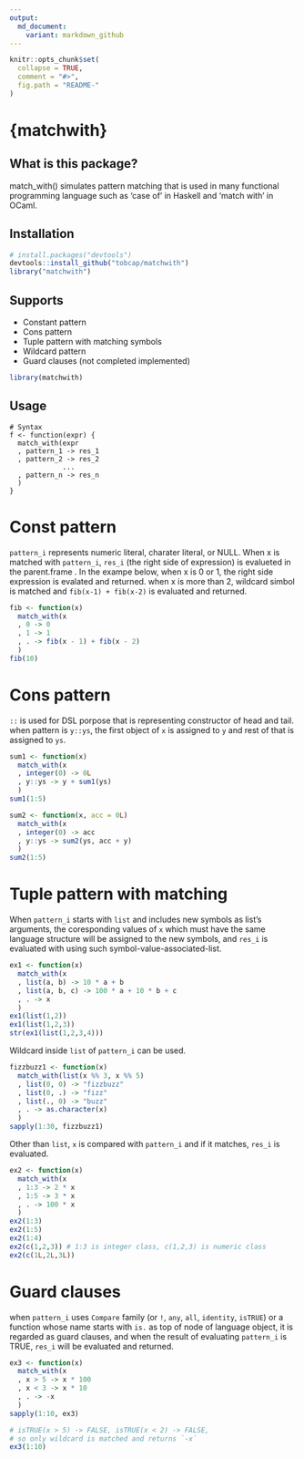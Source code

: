 ---
output:
  md_document:
    variant: markdown_github
---

<!-- README.md is generated from README.Rmd. Please edit that file -->

```{r, echo = FALSE}
knitr::opts_chunk$set(
  collapse = TRUE,
  comment = "#>",
  fig.path = "README-"
)
```

# {matchwith}

## What is this package?
match_with() simulates pattern matching that is used in many functional
programming language such as 'case of' in Haskell and 'match with' in OCaml.

## Installation
``` r
# install.packages("devtools")
devtools::install_github("tobcap/matchwith")
library("matchwith")
```
## Supports
* Constant pattern
* Cons pattern
* Tuple pattern with matching symbols
* Wildcard pattern
* Guard clauses (not completed implemented)

```{r load_packages, include=FALSE}
library(matchwith)
```

## Usage
```
# Syntax
f <- function(expr) {
  match_with(expr
  , pattern_1 -> res_1
  , pattern_2 -> res_2
             ...
  , pattern_n -> res_n
  )
}
```

# Const pattern
`pattern_i` represents numeric literal, charater literal, or NULL.
When x is matched with `pattern_i`, `res_i`
(the right side of expression) is evalueted in the parent.frame .
In the exampe below, when x is 0 or 1, the right side expression is evalated
and returned. when x is more than 2, wildcard simbol is matched and
`fib(x-1) + fib(x-2)` is evaluated and returned.
```{r}
fib <- function(x)
  match_with(x
  , 0 -> 0
  , 1 -> 1
  , . -> fib(x - 1) + fib(x - 2)
  )
fib(10)
```

# Cons pattern
`::` is used for DSL porpose that is representing constructor of head and tail.
when pattern is `y::ys`, the first object of `x` is assigned to `y` and rest
of that is assigned to `ys`.
```{r}
sum1 <- function(x)
  match_with(x
  , integer(0) -> 0L
  , y::ys -> y + sum1(ys)
  )
sum1(1:5)
```
```{r}
sum2 <- function(x, acc = 0L)
  match_with(x
  , integer(0) -> acc
  , y::ys -> sum2(ys, acc + y)
  )
sum2(1:5)
```

# Tuple pattern with matching
When `pattern_i` starts with `list` and includes new symbols as
list's arguments, the coresponding values of `x` which must have
the same language structure will be assigned to the new symbols, 
and `res_i` is evaluated with using such symbol-value-associated-list.

```{r}
ex1 <- function(x)
  match_with(x
  , list(a, b) -> 10 * a + b
  , list(a, b, c) -> 100 * a + 10 * b + c
  , . -> x
  )
ex1(list(1,2))
ex1(list(1,2,3))
str(ex1(list(1,2,3,4)))
```

Wildcard inside `list` of `pattern_i` can be used.
```{r}
fizzbuzz1 <- function(x)
  match_with(list(x %% 3, x %% 5)
  , list(0, 0) -> "fizzbuzz"
  , list(0, .) -> "fizz"
  , list(., 0) -> "buzz"
  , . -> as.character(x)
  )
sapply(1:30, fizzbuzz1)
```

Other than `list`, `x` is compared with `pattern_i` and if it matches, `res_i`
is evaluated.
```{r}
ex2 <- function(x)
  match_with(x
  , 1:3 -> 2 * x
  , 1:5 -> 3 * x
  , . -> 100 * x
  )
ex2(1:3)
ex2(1:5)
ex2(1:4)
ex2(c(1,2,3)) # 1:3 is integer class, c(1,2,3) is numeric class
ex2(c(1L,2L,3L))
```

# Guard clauses
when `pattern_i` uses `Compare` family (or `!`, `any`, `all`,
`identity`, `isTRUE`) or a function whose name starts with `is.` as top of
node of language object, it is regarded as guard clauses, and when the
result of evaluating `pattern_i` is TRUE, `res_i` will be evaluated
and returned.
```{r}
ex3 <- function(x)
  match_with(x
  , x > 5 -> x * 100
  , x < 3 -> x * 10
  , . -> -x
  )
sapply(1:10, ex3)

# isTRUE(x > 5) -> FALSE, isTRUE(x < 2) -> FALSE, 
# so only wildcard is matched and returns `-x`
ex3(1:10) 
```

  
